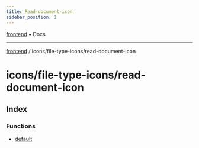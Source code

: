 ```yaml
---
title: Read-document-icon
sidebar_position: 1
---
```


[frontend](./read-document-icon/../../..) • Docs

***

[frontend](./read-document-icon/../../..) / icons/file-type-icons/read-document-icon

# icons/file-type-icons/read-document-icon

## Index

### Functions

- [default](./read-document-icon/functions/default)

